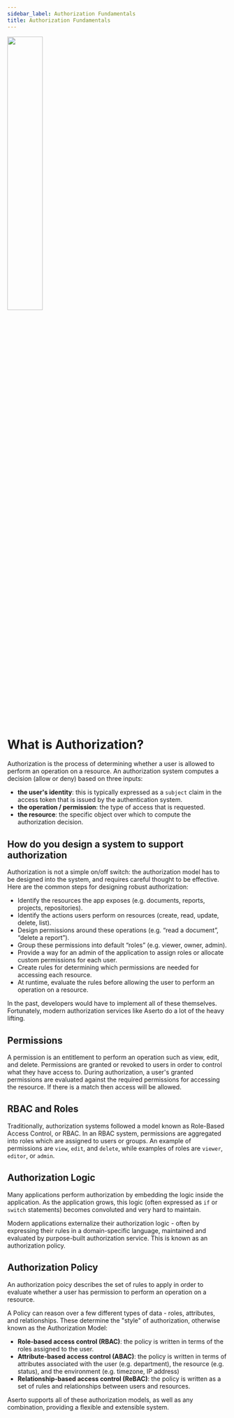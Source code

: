 ```yaml
---
sidebar_label: Authorization Fundamentals
title: Authorization Fundamentals
---
```

<img width="40%" src="https://cdn.sanity.io/images/4gqsq44z/production/68591c0f8ed93448053e03571531bcc3b5df3f11-808x710.png"/>

# What is Authorization?
Authorization is the process of determining whether a user is allowed to perform an operation on a resource. An authorization system computes a decision (allow or deny) based on three inputs:
* **the user's identity**: this is typically expressed as a `subject` claim in the access token that is issued by the authentication system.
* **the operation / permission**: the type of access that is requested.
* **the resource**: the specific object over which to compute the authorization decision.

## How do you design a system to support authorization

Authorization is not a simple on/off switch: the authorization model has to be designed into the system, and requires careful thought to be effective. Here are the common steps for designing robust authorization:

* Identify the resources the app exposes (e.g. documents, reports, projects, repositories).
* Identify the actions users perform on resources (create, read, update, delete, list).
* Design permissions around these operations (e.g. “read a document”, “delete a report”).
* Group these permissions into default “roles” (e.g. viewer, owner, admin).
* Provide a way for an admin of the application to assign roles or allocate custom permissions for each user.
* Create rules for determining which permissions are needed for accessing each resource.
* At runtime, evaluate the rules before allowing the user to perform an operation on a resource.

In the past, developers would have to implement all of these themselves. Fortunately, modern authorization services like Aserto do a lot of the heavy lifting.

## Permissions 
A permission is an entitlement to perform an operation such as view, edit, and delete. Permissions are granted or revoked to users in order to control what they have access to. During authorization, a user's granted permissions are evaluated against the required permissions for accessing the resource. If there is a match then access will be allowed.

## RBAC and Roles
Traditionally, authorization systems followed a model known as Role-Based Access Control, or RBAC. In an RBAC system, permissions are aggregated into roles which are assigned to users or groups. An example of permissions are `view`, `edit`, and `delete`, while examples of roles are `viewer`, `editor`, or `admin`.  

## Authorization Logic
Many applications perform authorization by embedding the logic inside the application. As the application grows, this logic (often expressed as `if` or `switch` statements) becomes convoluted and very hard to maintain. 

Modern applications externalize their authorization logic - often by expressing their rules in a domain-specific language, maintained and evaluated by purpose-built authorization service. This is known as an authorization policy.

## Authorization Policy
An authorization poicy describes the set of rules to apply in order to evaluate whether a user has permission to perform an operation on a resource.

A Policy can reason over a few different types of data - roles, attributes, and relationships. These determine the "style" of authorization, otherwise known as the Authorization Model:

* **Role-based access control (RBAC)**: the policy is written in terms of the roles assigned to the user.
* **Attribute-based access control (ABAC)**: the policy is written in terms of attributes associated with the user (e.g. department), the resource (e.g. status), and the environment (e.g. timezone, IP address)
* **Relationship-based access control (ReBAC)**: the policy is written as a set of rules and relationships between users and resources.

Aserto supports all of these authorization models, as well as any combination, providing a flexible and extensible system.



